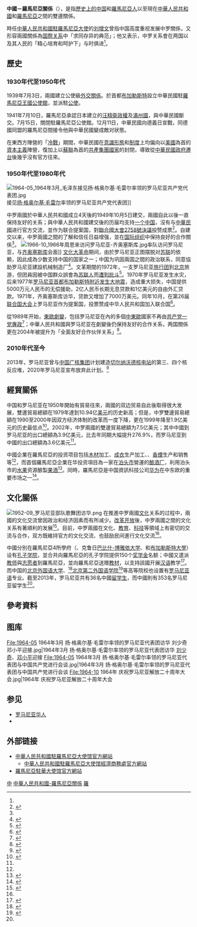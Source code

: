 {{not|中華民國與羅馬尼亞關係}}

{{bilateral|中國－羅馬尼亞|People's Republic of China|Romania|map=China Romania Locator.png|mission1=[[中國駐羅馬尼亞大使館|中國駐羅馬尼亞大使館]]|mission2=[[羅馬尼亞駐華大使館|羅馬尼亞駐華大使館]]|envoytitle1=[[中國駐羅馬尼亞大使列表|大使]]|envoy1=[[韩春霖|韩春霖]]|envoytitle2=[[羅馬尼亞駐華大使列表|大使]]|envoy2=[[巴西尔·瓦西利克·康斯坦丁内斯库|巴西尔·瓦西利克·康斯坦丁内斯库]]<ref>{{cite web |title = 驻华大使到任顺序及递交国书日期 |url = https://www.mfa.gov.cn/web/lbfw_673061/fgzl_673083/202201/t20220114_10495616.shtml |publisher = 中华人民共和国外交部 }}</ref>}}

'''中國－羅馬尼亞關係'''（{{lang-ro|Relațiile dintre România și China}}），是指[[中国|歷史上的中国]]和[[羅馬尼亞人|羅馬尼亞人]]以至現在[[中華人民共和國|中華人民共和國]]和[[羅馬尼亞|羅馬尼亞]]之間的雙邊關係。

時任[[中国驻罗马尼亚大使列表|中華人民共和國駐羅馬尼亞大使]]的[[刘增文|刘增文]]曾指中国高度重视发展中罗關係，又形容兩國關係為[[国際关系|国際关系]]中「求同存异的典范」；他又表示，中罗关系會在两国以及其人民的「精心培育和呵护下」与时俱进<ref name=comment />。

== 歷史 ==
=== 1930年代至1950年代 ===
1939年7月3日，兩國建立公使級[[外交#外交上的承認|外交關係]]。於首都[[布加勒斯特|布加勒斯特]]設立中華民國駐[[羅馬尼亞王國|羅馬尼亞王國]][[外交代表機構#公使馆|公使館]]，並派駐[[特命全權公使|公使]]。

1941年7月10日，羅馬尼亞承認日本建立的[[汪精衛政權|汪精衛政權]]及[[滿州國|滿州國]]，與中華民國斷交。7月15日，關閉駐羅馬尼亞公使館。12月11日，中華民國向德義日宣戰，同德國同盟的羅馬尼亞間接令他與中華民國變成敵对狀態。

在東西方陣營的「[[冷戰|冷戰]]」期間，中華民國在[[意識形態|意識形態]]和[[政體列表|制度]]上均偏向以[[美國|美國]]為首的[[資本主義|資本主義]]陣營，復加上以[[蘇聯|蘇聯]]為首的[[社會主義國家|共產集團國家]]的封閉，導致從[[臺灣戰後時期|中華民國政府遷台]]後幾乎沒有官方往來。

=== 1950年代至1980年代 ===
[[File:1964-05_1964年3月_毛泽东接见扬·格奥尔基·毛雷尔率领的罗马尼亚共产党代表团.jpg|thumb]]接见[[扬·格奥尔基·毛雷尔|扬·格奥尔基·毛雷尔]]率领的罗马尼亚共产党代表团]]

中罗兩國於中華人民共和國成立4天後的1949年10月5日建交，兩國自此以後一直保持友好的关系；與中華人民共和國建交後的历届{{link-en|羅馬尼亞政府|Government of Romania}}均支持[[一个中国|一个中国]]，沒有与[[中華民國|中華民國]]进行官方交流，並作为联合提案国，對[[聯合國大會2758號決議|聯合國大會2758號決議]]投赞成票<ref name=intro>{{cite web|title=背景资料：中国同罗马尼亚的关系|url=http://politics.people.com.cn/n/2013/1125/c1001-23648669.html|work=2013-11-25|accessdate=2015-01-21|deadurl=yes|archiveurl=https://web.archive.org/web/20131211190458/http://politics.people.com.cn/n/2013/1125/c1001-23648669.html|archivedate=2013-12-11}}</ref>。自建交以来，中罗兩國之間的了解和信任日益增强，並在[[国际组织|国际组织]]中保持良好的合作關係<ref name=intro/>。
[[File:1966-10_1966年周恩来访问罗马尼亚-齐奥塞斯库.jpg|thumb]]率队访问罗马尼亚，与[[齐奥塞斯库|齐奥塞斯库]]会面]]
[[文化大革命|文化大革命]]期间，由於罗马尼亚正图摆脱对[[苏联|苏联]]的依赖，因此成為少数支持中国的国家之一；中国为巩固兩国之間的政治联系，同意協助罗马尼亚建設机械制造厂<ref>{{cite news|title=什么原因使江泽民在文革中遭迫害较轻？|url=http://www.laoren.com/lrbmw/2014/406561.shtml|accessdate=2015-01-23|newspaper=枫网|date=2014-11-27|publisher=快乐老人报|deadurl=yes|archiveurl=https://web.archive.org/web/20150123130940/http://www.laoren.com/lrbmw/2014/406561.shtml|archivedate=2015-01-23}}</ref>。文革期間的1972年，一支罗马尼亚[[旅行团|旅行团]]到[[北京|北京]]旅游，但团員因被中国群众誤會為[[苏联人民|苏联人]]而[[王府井“围攻外宾事件”|遭到批斗]]<ref>{{cite news|title=文革：罗马尼亚游客被当成“苏修”遭群众围攻|url=http://news.ifeng.com/history/1/jishi/200806/0612_2663_592923.shtml|accessdate=2015-01-23|newspaper=凤凰网|date=2008-06-12|archive-date=2015-01-23|archive-url=https://web.archive.org/web/20150123165136/http://news.ifeng.com/history/1/jishi/200806/0612_2663_592923.shtml|dead-url=no}}</ref>。1970年罗马尼亚发生水灾，后来1977年[[1977年布加勒斯特地震|罗马尼亚首都布加勒斯特附近发生大地震]]，造成重大损失，中国提供5000万元人民币的无偿援助，2亿人民币长期无息贷款和1亿美元的自由外汇贷款。1971年，齐奥塞斯库访华，贷款又增加了7000万美元。同年10月，在第26届[[联合国大会|联合国大会]]上罗马尼亚作为提案国，投票赞成中华人民共和国加入联合国<ref>{{cite web |title=四、罗马尼亚与中国的关系 |url=http://history.mofcom.gov.cn/?bandr=lmnyyzgdgx |website=商务部电子商务和信息化司 |accessdate=2019-04-24 |archiveurl=https://web.archive.org/web/20201210193719/http://history.mofcom.gov.cn/?bandr=lmnyyzgdgx |archivedate=2020-12-10 |dead-url=yes}}</ref>。

從1989年开始，[[東歐劇變|東歐劇變]]，包括罗马尼亚在內的多個[[中東歐|中東歐]]國家不再由[[共产党|共产党]][[一党專政|一党專政]]<ref>{{cite web|title=中国同剧变后的中东欧国家发展双边关系|url=http://www.fmprc.gov.cn/mfa_chn/ziliao_611306/wjs_611318/2159_611322/t8994.shtml|publisher=中华人民共和国外交部|accessdate=2015-01-21|archive-date=2015-01-21|archive-url=https://web.archive.org/web/20150121174847/http://www.fmprc.gov.cn/mfa_chn/ziliao_611306/wjs_611318/2159_611322/t8994.shtml|dead-url=no}}</ref>；中華人民共和國與罗马尼亚在劇變後仍保持友好的合作关系，两国關係更在2004年被提升为「全面友好合作伙伴关系」<ref name=comment>{{cite news|title=访驻罗马尼亚大使刘增文：中罗友好符合两国利益|url=http://www.gov.cn/jrzg/2011-04/12/content_1842171.htm|accessdate=2015-01-21|newspaper=新华社|date=2011-04-12|archive-date=2015-01-21|archive-url=https://web.archive.org/web/20150121173419/http://www.gov.cn/jrzg/2011-04/12/content_1842171.htm|dead-url=no}}</ref>。

=== 2010年代至今 ===
2013年，罗马尼亚曾与[[中国广核集团|中国广核集团]]计划建造[[切尔纳沃德核电站|切尔纳沃德核电站]]的第三、四个核反应堆，2020年罗马尼亚宣布放弃此计划。<ref>{{cite news |author1=白桦 |title=国际风云变化让中国在东欧接连遭遇挫折 |url=https://www.voachinese.com/a/china-belt-and-road-suffers-setback-again-eastern-europe-romania-cancels-nuclear-deal-20200610/5457169.html |accessdate=2020-07-05 |agency=美国之音 |date=2020-06-10 |archive-date=2020-06-26 |archive-url=https://web.archive.org/web/20200626054102/https://www.voachinese.com/a/china-belt-and-road-suffers-setback-again-eastern-europe-romania-cancels-nuclear-deal-20200610/5457169.html |dead-url=no }}</ref>

== 經貿關係 ==
中国和罗马尼亚在1950年開始有貿易往來，兩國的双边贸易自此後取得很大发展，雙邊貿易總額在1979年達到10.94亿[[美元|美元]]的历史新高；但是，中罗雙邊貿易總額在1990至2000年因双方经济体制的改革而一度下降，更在1999年降至1.9亿美元的历史最低点<ref name=Econ>{{cite web|title=合作简介|url=http://ro.mofcom.gov.cn/article/zxhz/hzjj/200203/20020300007843.shtml|publisher=中华人民共和国驻罗马尼亚大使馆经济商务参赞处|accessdate=2015-01-21|date=2005-07-22|archive-date=2015-01-21|archive-url=https://archive.is/20150121111259/http://ro.mofcom.gov.cn/article/zxhz/hzjj/200203/20020300007843.shtml|dead-url=no}}</ref>。2002年，中罗兩國的雙邊貿易總額为7.5亿美元；其中中國到罗马尼亚的出口總額為3.9亿美元，比去年同期大幅提升276.9%，而罗马尼亚到中國的出口總額為3.6亿美元<ref name=Econ/>。

中國企業在羅馬尼亞的投资项目包括[[木材|木材]]加工、[[成衣|成衣]]生产加工、{{link-en|运动器材|Sports equipment}}、[[香煙|香煙]]生产和销售等<ref name=Econ/>，而首個羅馬尼亞企業在华投资項目為一家在[[泊头市|泊头市]]營運的[[酿酒|酿酒厂]]，利用泊头市的[[水果|水果]]资源酿製[[果酒|果酒]]<ref>{{cite web|title=在华项目|url=http://ro.mofcom.gov.cn/article/zxhz/zhxm/200203/20020300007838.shtml|publisher=中华人民共和国驻罗马尼亚大使馆经济商务参赞处|accessdate=2015-01-21|date=2005-07-22|archive-date=2015-01-21|archive-url=https://archive.is/20150121112426/http://ro.mofcom.gov.cn/article/zxhz/zhxm/200203/20020300007838.shtml|dead-url=no}}</ref>。同時，羅馬尼亞是中国資訊科技公司[[华为|华为]]在中东欧的重要市场之一<ref>{{cite news|title=华为公司拟将在罗雇员增至1000人|url=http://ro.mofcom.gov.cn/article/jmxw/201412/20141200852857.shtml|accessdate=2015-01-21|newspaper=中华人民共和国驻罗马尼亚大使馆经济商务参赞处|date=2014-12-30|archive-date=2015-01-21|archive-url=https://archive.is/20150121113020/http://ro.mofcom.gov.cn/article/jmxw/201412/20141200852857.shtml|dead-url=no}}</ref>。

== 文化關係 ==
[[File:1952-09_罗马尼亚部队歌舞团访华.png|thumb]]
在推進中罗兩國[[文化|文化]]关系的过程中，兩國的文化交流曾因政治和经济因素而有所减少。[[改革开放|改革开放]]後，中罗兩國之間的文化关系有著順利的发展<ref>{{cite book|title=新中国对外文化交流史略|year=1999|publisher=中国友谊出版公司|isbn=9787505714779}}</ref>。目前，中罗兩國在文化、[[教育|教育]]、[[科技|科技]]等領域上有密切的交流与合作，双方既維持官方的文化交流、也鼓励民间進行文化交流<ref name=intro />。

中國分別在羅馬尼亞4所學府（{{link-en|锡比乌大学|Lucian Blaga University of Sibiu}}、克鲁日[[巴比什-博雅依大学|巴比什-博雅依大学]]、{{link-en|布拉索夫特蘭西瓦大學|Transilvania University of Brașov}}和[[布加勒斯特大學|布加勒斯特大學]]）设有[[孔子学院|孔子学院]]，並合共向羅馬尼亞的孔子学院提供150个[[奖学金|奖学金]]名额；中國又遣派[[教师|教师]]與[[志愿者|志愿者]]到羅馬尼亞，並向羅馬尼亞送赠[[教材|教材]]，以支持該國开展[[汉语|汉语]]教学<ref name=edu>{{cite web|title=中国与罗马尼亚教育合作与交流简况|url=http://www.moe.gov.cn/publicfiles/business/htmlfiles/moe/moe_853/201005/87456.html|publisher=中华人民共和国教育部|accessdate=2015-01-21}}</ref>。而中国的[[北京外国语大学|北京外国语大学]]、<ref>{{cite web |title=首页 |url=https://global.bfsu.edu.cn/ro/ |website=北京外国语大学官方网站 |accessdate=2022-02-09 |language=ro}}</ref>[[北京第二外国语学院|北京第二外国语学院]]<ref>{{cite web |author1=罗文玉 |author2=刘严欣 |author3=薛有成 |title=【一起向未来】冬奥开幕，美美与共！聚焦开幕式表演中的“二外身影” |url=https://www.bisu.edu.cn/art/2022/2/5/art_18951_290907.html |website=北京第二外国语学院官方网站 |accessdate=2022-02-05}}</ref>等高等院校也设置有[[罗马尼亚语|罗马尼亚语]]专业。截至2013年，罗马尼亚共有36名中國[[留学生|留学生]]，而中國則有353名罗马尼亚留学生<ref name=edu/>。


== 參考資料 ==
{{reflist|2}}

==图库==
<gallery>
File:1964-05 1964年3月 扬·格奥尔基·毛雷尔率领的罗马尼亚代表团访华 刘少奇邓小平迎接.jpg|1964年3月 扬·格奥尔基·毛雷尔率领的罗马尼亚代表团访华 [[刘少奇|刘少奇]]、[[邓小平|邓小平]]迎接
File:1964-05 1964年3月 扬·格奥尔基·毛雷尔率领的罗马尼亚代表团与中国共产党进行会谈.jpg|1964年3月 扬·格奥尔基·毛雷尔率领的罗马尼亚代表团与中国共产党进行会谈
File:1964-10 1964年 庆祝罗马尼亚解放二十周年大会.jpg|1964年 庆祝罗马尼亚解放二十周年大会
</gallery>

== 参见 ==
{{Portal box|國際關係|中國|中華人民共和國|羅馬尼亞|歐洲|image4=Flag of Romania.svg}}
* [[罗马尼亚华人|罗马尼亚华人]]
* {{link-en|羅馬尼亞外交|Foreign relations of Romania}}

== 外部链接 ==
* [http://ro.china-embassy.gov.cn/chn/ 中華人民共和國駐羅馬尼亞大使馆官方網站]{{zh-cn icon}}{{ro icon}}
** [http://ro.mofcom.gov.cn/ 中華人民共和國駐羅馬尼亞大使馆經濟商務處官方網站]{{zh-cn icon}}
* [http://beijing.mae.ro/index.php?lang=en 羅馬尼亞駐華大使馆官方網站]{{Wayback|url=http://beijing.mae.ro/index.php?lang=en |date=20080428000140 }}{{zh-cn icon}}{{en icon}}{{ro icon}}

{{中華人民共和國外交}}
{{羅馬尼亞外交}}
{{DEFAULTSORT:中國－罗马尼亚關係}}
[[Category:罗马尼亚雙邊關係|中]]
[[Category:中華人民共和國-羅馬尼亞關係|]]
[[Category:中歐關係|羅]]